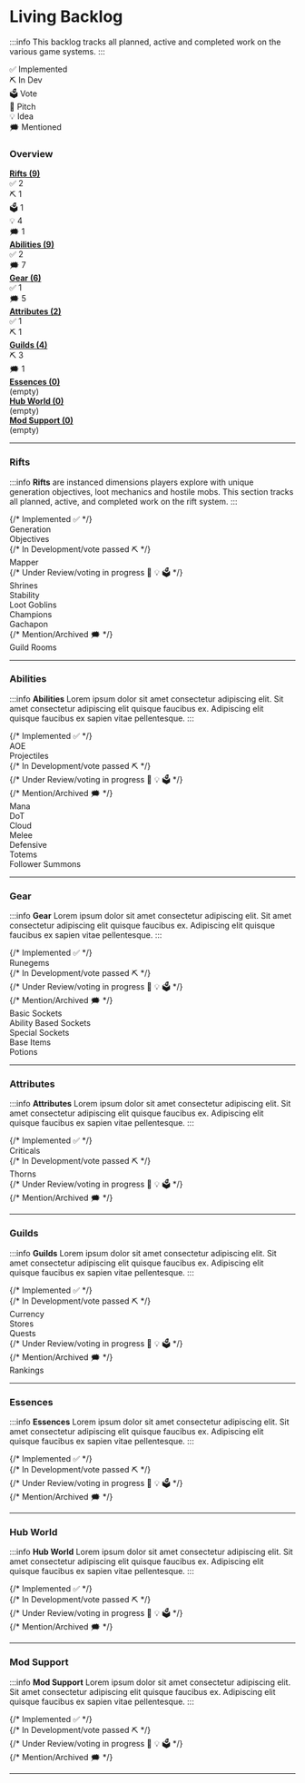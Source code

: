 
# Living Backlog

:::info
This backlog tracks all planned, active and completed work on the various game systems.
:::

<div style={{
  position: "sticky",
  top: "56px",
  zIndex: "100",
  background: "#1a1a1a",
  padding: "8px",
  display: "flex",
  gap: "8px",
  marginBottom: "16px"
}}>
  <div style={{flex: 1, background: "#4caf50", color: "white", textAlign: "center", padding: "4px", borderRadius: "4px"}}>✅ Implemented</div>
  <div style={{flex: 1, background: "#2196f3", color: "white", textAlign: "center", padding: "4px", borderRadius: "4px"}}>⛏️ In Dev</div>
  <div style={{flex: 1, background: "#ff9800", color: "black", textAlign: "center", padding: "4px", borderRadius: "4px"}}>🗳️ Vote</div>
  <div style={{flex: 1, background: "#9c27b0", color: "white", textAlign: "center", padding: "4px", borderRadius: "4px"}}>📄 Pitch</div>
  <div style={{flex: 1, background: "#ffeb3b", color: "black", textAlign: "center", padding: "4px", borderRadius: "4px"}}>💡 Idea</div>
  <div style={{flex: 1, background: "#9e9e9e", color: "white", textAlign: "center", padding: "4px", borderRadius: "4px"}}>🗯️ Mentioned</div>
</div>

### Overview

<div style={{display: "flex", alignItems: "center", marginBottom: "8px"}}>
  <a href="#rifts" style={{flex: "0 0 140px", textAlign: "right", marginRight: "8px", textDecoration: "underline", color: "#26ac8f"}}>
    <strong>Rifts (9)</strong>
  </a>
  <div style={{flex: 1, display: "flex", borderRadius: "4px", overflow: "hidden", background: "#ddd", fontSize: "12px"}}>
    <div style={{flex: 2, background: "#4caf50", color: "white", display: "flex", alignItems: "center", justifyContent: "center"}}>✅ 2</div>
    <div style={{flex: 1, background: "#2196f3", color: "white", display: "flex", alignItems: "center", justifyContent: "center"}}>⛏️ 1</div>
    <div style={{flex: 1, background: "#ff9800", color: "black", display: "flex", alignItems: "center", justifyContent: "center"}}>🗳️ 1</div>
    <div style={{flex: 0, background: "#9c27b0", color: "white", display: "flex", alignItems: "center", justifyContent: "center"}}></div>
    <div style={{flex: 4, background: "#ffeb3b", color: "black", display: "flex", alignItems: "center", justifyContent: "center"}}>💡 4</div>
    <div style={{flex: 1, background: "#9e9e9e", color: "white", display: "flex", alignItems: "center", justifyContent: "center"}}>🗯️ 1</div>
  </div>
</div>

<div style={{display: "flex", alignItems: "center", marginBottom: "8px"}}>
  <a href="#abilities" style={{flex: "0 0 140px", textAlign: "right", marginRight: "8px", textDecoration: "underline", color: "#26ac8f"}}>
    <strong>Abilities (9)</strong>
  </a>
  <div style={{flex: 1, display: "flex", borderRadius: "4px", overflow: "hidden", background: "#ddd", fontSize: "12px"}}>
    <div style={{flex: 2, background: "#4caf50", color: "white", display: "flex", alignItems: "center", justifyContent: "center"}}>✅ 2</div>
    <div style={{flex: 0, background: "#2196f3"}}></div>
    <div style={{flex: 0, background: "#ff9800"}}></div>
    <div style={{flex: 0, background: "#9c27b0"}}></div>
    <div style={{flex: 0, background: "#ffeb3b"}}></div>
    <div style={{flex: 7, background: "#9e9e9e", color: "white", display: "flex", alignItems: "center", justifyContent: "center"}}>🗯️ 7</div>
  </div>
</div>

<div style={{display: "flex", alignItems: "center", marginBottom: "8px"}}>
  <a href="#gear" style={{flex: "0 0 140px", textAlign: "right", marginRight: "8px", textDecoration: "underline", color: "#26ac8f"}}>
    <strong>Gear (6)</strong>
  </a>
  <div style={{flex: 1, display: "flex", borderRadius: "4px", overflow: "hidden", background: "#ddd", fontSize: "12px"}}>
    <div style={{flex: 1, background: "#4caf50", color: "white", display: "flex", alignItems: "center", justifyContent: "center"}}>✅ 1</div>
    <div style={{flex: 0, background: "#2196f3"}}></div>
    <div style={{flex: 0, background: "#ff9800"}}></div>
    <div style={{flex: 0, background: "#9c27b0"}}></div>
    <div style={{flex: 0, background: "#ffeb3b"}}></div>
    <div style={{flex: 5, background: "#9e9e9e", color: "white", display: "flex", alignItems: "center", justifyContent: "center"}}>🗯️ 5</div>
  </div>
</div>

<div style={{display: "flex", alignItems: "center", marginBottom: "8px"}}>
  <a href="#attributes" style={{flex: "0 0 140px", textAlign: "right", marginRight: "8px", textDecoration: "underline", color: "#26ac8f"}}>
    <strong>Attributes (2)</strong>
  </a>
  <div style={{flex: 1, display: "flex", borderRadius: "4px", overflow: "hidden", background: "#ddd", fontSize: "12px"}}>
    <div style={{flex: 1, background: "#4caf50", color: "white", display: "flex", alignItems: "center", justifyContent: "center"}}>✅ 1</div>
    <div style={{flex: 1, background: "#2196f3", color: "white", display: "flex", alignItems: "center", justifyContent: "center"}}>⛏️ 1</div>
    <div style={{flex: 0, background: "#ff9800"}}></div>
    <div style={{flex: 0, background: "#9c27b0"}}></div>
    <div style={{flex: 0, background: "#ffeb3b"}}></div>
    <div style={{flex: 0, background: "#9e9e9e"}}></div>
  </div>
</div>

<div style={{display: "flex", alignItems: "center", marginBottom: "8px"}}>
  <a href="#guilds" style={{flex: "0 0 140px", textAlign: "right", marginRight: "8px", textDecoration: "underline", color: "#26ac8f"}}>
    <strong>Guilds (4)</strong>
  </a>
  <div style={{flex: 1, display: "flex", borderRadius: "4px", overflow: "hidden", background: "#ddd", fontSize: "12px"}}>
    <div style={{flex: 0, background: "#4caf50"}}></div>
    <div style={{flex: 3, background: "#2196f3", color: "white", display: "flex", alignItems: "center", justifyContent: "center"}}>⛏️ 3</div>
    <div style={{flex: 0, background: "#ff9800"}}></div>
    <div style={{flex: 0, background: "#9c27b0"}}></div>
    <div style={{flex: 0, background: "#ffeb3b"}}></div>
    <div style={{flex: 1, background: "#9e9e9e", color: "white", display: "flex", alignItems: "center", justifyContent: "center"}}>🗯️ 1</div>
  </div>
</div>

<div style={{display: "flex", alignItems: "center", marginBottom: "8px"}}>
  <a href="#essences" style={{flex: "0 0 140px", textAlign: "right", marginRight: "8px", textDecoration: "underline", color: "#26ac8f"}}>
    <strong>Essences (0)</strong>
  </a>
  <div style={{flex: 1, display: "flex", borderRadius: "4px", overflow: "hidden", background: "#ddd", fontSize: "12px"}}>
    <div style={{flex: 1, background: "#ccc", color: "#666", display: "flex", alignItems: "center", justifyContent: "center"}}>(empty)</div>
  </div>
</div>

<div style={{display: "flex", alignItems: "center", marginBottom: "8px"}}>
  <a href="#hub-world" style={{flex: "0 0 140px", textAlign: "right", marginRight: "8px", textDecoration: "underline", color: "#26ac8f"}}>
    <strong>Hub World (0)</strong>
  </a>
  <div style={{flex: 1, display: "flex", borderRadius: "4px", overflow: "hidden", background: "#ddd", fontSize: "12px"}}>
    <div style={{flex: 1, background: "#ccc", color: "#666", display: "flex", alignItems: "center", justifyContent: "center"}}>(empty)</div>
  </div>
</div>

<div style={{display: "flex", alignItems: "center", marginBottom: "8px"}}>
  <a href="#mod-support" style={{flex: "0 0 140px", textAlign: "right", marginRight: "8px", textDecoration: "underline", color: "#26ac8f"}}>
    <strong>Mod Support (0)</strong>
  </a>
  <div style={{flex: 1, display: "flex", borderRadius: "4px", overflow: "hidden", background: "#ddd", fontSize: "12px"}}>
    <div style={{flex: 1, background: "#ccc", color: "#666", display: "flex", alignItems: "center", justifyContent: "center"}}>(empty)</div>
  </div>
</div>


---

### Rifts

:::info
**Rifts** are instanced dimensions players explore with unique generation objectives, loot mechanics and hostile mobs.
This section tracks all planned, active, and completed work on the rift system.
:::

<div style={{ display: "flex", gap: "16px", marginTop: "24px", flexWrap: "wrap" }}>
{/* Implemented ✅ */}
  <div style={{ display: "flex", flexDirection: "column", gap: "8px" }}>
    <div className="status implemented">Generation</div>
    <div className="status implemented">Objectives</div>
  </div>
{/* In Development/vote passed ⛏️ */}
  <div style={{ display: "flex", flexDirection: "column", gap: "8px" }}>
    <div className="status indev">Mapper</div>
    <div className="status empty"></div>
  </div>
{/* Under Review/voting in progress 📝 💡 🗳️ */}
  <div style={{ display: "flex", flexDirection: "column", gap: "8px" }}>
    <div className="status vote">Shrines</div>
    <div className="status idea">Stability</div>
    <div className="status idea">Loot Goblins</div>
    <div className="status idea">Champions</div>
    <div className="status idea">Gachapon</div>
  </div>
{/* Mention/Archived 🗯️ */}
  <div style={{ display: "flex", flexDirection: "column", gap: "8px" }}>
    <div className="status mentioned">Guild Rooms</div>
    <div className="status empty"></div>
  </div>
</div>

---

### Abilities

:::info
**Abilities** Lorem ipsum dolor sit amet consectetur adipiscing elit. Sit amet consectetur adipiscing elit quisque faucibus ex. Adipiscing elit quisque faucibus ex sapien vitae pellentesque.
:::

<div style={{ display: "flex", gap: "16px", marginTop: "24px", flexWrap: "wrap" }}>
{/* Implemented ✅ */}
  <div style={{ display: "flex", flexDirection: "column", gap: "8px" }}>
    <div className="status implemented">AOE</div>
    <div className="status implemented">Projectiles</div>
  </div>
{/* In Development/vote passed ⛏️ */}
  <div style={{ display: "flex", flexDirection: "column", gap: "8px" }}>
    <div className="status empty"></div>
    <div className="status empty"></div>
  </div>
{/* Under Review/voting in progress 📝 💡 🗳️ */}
    <div style={{ display: "flex", flexDirection: "column", gap: "8px" }}>
    <div className="status empty"></div>
    <div className="status empty"></div>
  </div>
{/* Mention/Archived 🗯️ */}
  <div style={{ display: "flex", flexDirection: "column", gap: "8px" }}>
    <div className="status mentioned">Mana</div>
    <div className="status mentioned">DoT</div>
    <div className="status mentioned">Cloud</div>
    <div className="status mentioned">Melee</div>
    <div className="status mentioned">Defensive</div>
    <div className="status mentioned">Totems</div>
    <div className="status mentioned">Follower Summons</div>
  </div>

</div>

---

### Gear

:::info
**Gear** Lorem ipsum dolor sit amet consectetur adipiscing elit. Sit amet consectetur adipiscing elit quisque faucibus ex. Adipiscing elit quisque faucibus ex sapien vitae pellentesque.
:::

<div style={{ display: "flex", gap: "16px", marginTop: "24px", flexWrap: "wrap" }}>
{/* Implemented ✅ */}
  <div style={{ display: "flex", flexDirection: "column", gap: "8px" }}>
    <div className="status implemented">Runegems</div>
  </div>
{/* In Development/vote passed ⛏️ */}
  <div style={{ display: "flex", flexDirection: "column", gap: "8px" }}>
    <div className="status empty"></div>
    <div className="status empty"></div>
  </div>
{/* Under Review/voting in progress 📝 💡 🗳️ */}
  <div style={{ display: "flex", flexDirection: "column", gap: "8px" }}>
    <div className="status empty"></div>
    <div className="status empty"></div>
  </div>
{/* Mention/Archived 🗯️ */}
  <div style={{ display: "flex", flexDirection: "column", gap: "8px" }}>
    <div className="status mentioned">Basic Sockets</div>
    <div className="status mentioned">Ability Based Sockets</div>
    <div className="status mentioned">Special Sockets</div>
    <div className="status mentioned">Base Items</div>
    <div className="status mentioned">Potions</div>
  </div>
</div>

---

### Attributes

:::info
**Attributes** Lorem ipsum dolor sit amet consectetur adipiscing elit. Sit amet consectetur adipiscing elit quisque faucibus ex. Adipiscing elit quisque faucibus ex sapien vitae pellentesque.
:::

<div style={{ display: "flex", gap: "16px", marginTop: "24px", flexWrap: "wrap" }}>
{/* Implemented ✅ */}
  <div style={{ display: "flex", flexDirection: "column", gap: "8px" }}>
    <div className="status implemented">Criticals</div>
  </div>
{/* In Development/vote passed ⛏️ */}
  <div style={{ display: "flex", flexDirection: "column", gap: "8px" }}>
    <div className="status indev">Thorns</div>
  </div>
{/* Under Review/voting in progress 📝 💡 🗳️ */}
  <div style={{ display: "flex", flexDirection: "column", gap: "8px" }}>
    <div className="status empty"></div>
    <div className="status empty"></div>
  </div>
{/* Mention/Archived 🗯️ */}
  <div style={{ display: "flex", flexDirection: "column", gap: "8px" }}>
    <div className="status empty"></div>
    <div className="status empty"></div>
  </div>
</div>

---

### Guilds

:::info
**Guilds** Lorem ipsum dolor sit amet consectetur adipiscing elit. Sit amet consectetur adipiscing elit quisque faucibus ex. Adipiscing elit quisque faucibus ex sapien vitae pellentesque.
:::

<div style={{ display: "flex", gap: "16px", marginTop: "24px", flexWrap: "wrap" }}>
{/* Implemented ✅ */}
  <div style={{ display: "flex", flexDirection: "column", gap: "8px" }}>
    <div className="status empty"></div>
    <div className="status empty"></div>
  </div>
{/* In Development/vote passed ⛏️ */}
  <div style={{ display: "flex", flexDirection: "column", gap: "8px" }}>
    <div className="status indev">Currency</div>
    <div className="status indev">Stores</div>
    <div className="status indev">Quests</div>
  </div>
{/* Under Review/voting in progress 📝 💡 🗳️ */}
  <div style={{ display: "flex", flexDirection: "column", gap: "8px" }}>
    <div className="status empty"></div>
  </div>
{/* Mention/Archived 🗯️ */}
  <div style={{ display: "flex", flexDirection: "column", gap: "8px" }}>
    <div className="status mentioned">Rankings</div>
    <div className="status empty"></div>
  </div>
</div>

---

### Essences

:::info
**Essences** Lorem ipsum dolor sit amet consectetur adipiscing elit. Sit amet consectetur adipiscing elit quisque faucibus ex. Adipiscing elit quisque faucibus ex sapien vitae pellentesque.
:::

<div style={{ display: "flex", gap: "16px", marginTop: "24px", flexWrap: "wrap" }}>
{/* Implemented ✅ */}
  <div style={{ display: "flex", flexDirection: "column", gap: "8px" }}>
    <div className="status empty"></div>
  </div>
{/* In Development/vote passed ⛏️ */}
  <div style={{ display: "flex", flexDirection: "column", gap: "8px" }}>
    <div className="status empty"></div>
  </div>
{/* Under Review/voting in progress 📝 💡 🗳️ */}
  <div style={{ display: "flex", flexDirection: "column", gap: "8px" }}>
    <div className="status empty"></div>
  </div>
{/* Mention/Archived 🗯️ */}
  <div style={{ display: "flex", flexDirection: "column", gap: "8px" }}>
    <div className="status empty"></div>
  </div>
</div>

---

### Hub World

:::info
**Hub World** Lorem ipsum dolor sit amet consectetur adipiscing elit. Sit amet consectetur adipiscing elit quisque faucibus ex. Adipiscing elit quisque faucibus ex sapien vitae pellentesque.
:::

<div style={{ display: "flex", gap: "16px", marginTop: "24px", flexWrap: "wrap" }}>
{/* Implemented ✅ */}
  <div style={{ display: "flex", flexDirection: "column", gap: "8px" }}>
    <div className="status empty"></div>
  </div>
{/* In Development/vote passed ⛏️ */}
  <div style={{ display: "flex", flexDirection: "column", gap: "8px" }}>
    <div className="status empty"></div>
  </div>
{/* Under Review/voting in progress 📝 💡 🗳️ */}
  <div style={{ display: "flex", flexDirection: "column", gap: "8px" }}>
    <div className="status empty"></div>
  </div>
{/* Mention/Archived 🗯️ */}
  <div style={{ display: "flex", flexDirection: "column", gap: "8px" }}>
    <div className="status empty"></div>
  </div>
</div>

---

### Mod Support

:::info
**Mod Support** Lorem ipsum dolor sit amet consectetur adipiscing elit. Sit amet consectetur adipiscing elit quisque faucibus ex. Adipiscing elit quisque faucibus ex sapien vitae pellentesque.
:::

<div style={{ display: "flex", gap: "16px", marginTop: "24px", flexWrap: "wrap" }}>
{/* Implemented ✅ */}
  <div style={{ display: "flex", flexDirection: "column", gap: "8px" }}>
    <div className="status empty"></div>
  </div>
{/* In Development/vote passed ⛏️ */}
  <div style={{ display: "flex", flexDirection: "column", gap: "8px" }}>
    <div className="status empty"></div>
  </div>
{/* Under Review/voting in progress 📝 💡 🗳️ */}
  <div style={{ display: "flex", flexDirection: "column", gap: "8px" }}>
    <div className="status empty"></div>
  </div>
{/* Mention/Archived 🗯️ */}
  <div style={{ display: "flex", flexDirection: "column", gap: "8px" }}>
    <div className="status empty"></div>
  </div>
</div>

---
